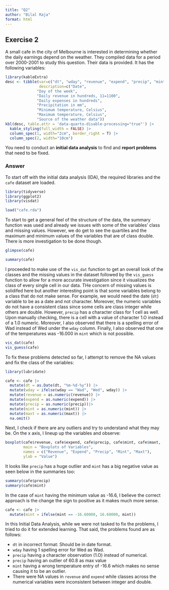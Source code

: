 ```yaml
---
title: "Q2"
author: "Bilal Raja"
format: html
---
```


## Exercise 2

A small cafe in the city of Melbourne is interested in determining whether the daily earnings depend on the weather. They compiled data for a period over 2000-2001 to study this question. Their data is provided. It has the following variables:

```r
library(kableExtra)
desc <- tibble(var=c("dt", "wday", "revenue", "expend", "precip", "mint", "maxt", "source"),
               description=c("Date", 
              "Day of the week",
              "Daily revenue in hundreds, 11=1100", 
              "Daily expenses in hundreds",
              "Precipitation in mm", 
              "Minimum temperature, Celsius",
              "Maximum temperature, Celsius",
              "Source of the weather data"))
kbl(desc, table.attr = 'data-quarto-disable-processing="true"') |> 
  kable_styling(full_width = FALSE) |>
  column_spec(1, width="2cm", border_right = T) |>
  column_spec(2, width="10cm")
```

You need to conduct an **initial data analysis** to find and **report problems** that need to be fixed.

### Answer

To start off with the initial data analysis (IDA), the required libraries and the `cafe` dataset are loaded. 

```r
library(tidyverse)
library(ggplot2)
library(visdat)

load("cafe.rda")

```

To start to get a general feel of the structure of the data, the summary function was used and already we issues with some of the variables' class and missing values. However, we do get to see the quartiles and the maximum and minimum values of the variables that are of class double. There is more investigation to be done though.

```r
glimpse(cafe)

summary(cafe)
```

I proceeded to make use of the `vis_dat` function to get an overall look of the classes and the missing values in the dataset followed by the `vis_guess` function to allow for a more accurate investigation since it visualizes the class of every single cell in our data. THe concern of missing values is solidifed here but another interesting point is that some variables belong to a class that do not make sense. For example, we would need the date (`dt`) variable to be as a date and not character. Moreover, the numeric variables do not have a consistent class since some cells are class integer while others are double. However, `precip` has a character class for 1 cell as well. Upon manually checking, there is a cell with a value of character 1.O instead of a 1.0 numeric. Moreover, I also observed that there is a spelling error of Wad instead of Wed under the `wday` column. Finally, I also observed that one of the temperatures was -16.000 in `mint` which is not possible.

```r

vis_dat(cafe)
vis_guess(cafe)

```

To fix these problems detected so far, I attempt to remove the NA values and fix the class of the variables:
```r
library(lubridate)

cafe <- cafe |>
  mutate(dt = as.Date(dt, "%m-%d-%y")) |>
  mutate(wday = ifelse(wday == "Wad", "Wed", wday)) |>
  mutate(revenue = as.numeric(revenue)) |>
  mutate(expend = as.numeric(expend)) |>
  mutate(precip = as.numeric(precip))|>
  mutate(mint = as.numeric(mint)) |>
  mutate(maxt = as.numeric(maxt)) |>
  na.omit()

```

Next, I check if there are any outliers and try to understand what they may be. On the x axis, I lineup up the variables and observe:

```r
boxplot(cafe$revenue, cafe$expend, cafe$precip, cafe$mint, cafe$maxt,
        main = "Boxplots of Variables",
        names = c("Revenue", "Expend", "Precip", "Mint", "Maxt"),
        ylab = "Value")
```

It looks like `precip` has a huge outlier and `mint` has a big negative value as seen below in the summaries too:

```r
summary(cafe$precip)
summary(cafe$mint)
```

In the case of `mint` having the minimum value as -16.6, I believe the correct approach is the change the sign to positive as it makes much more sense.

```r
cafe <- cafe |>
  mutate(mint = ifelse(mint == -16.60000, 16.60000, mint))
```

In this Initial Data Analysis, while we were not tasked to fix the problems, I tried to do it for extended learning. That said, the problems found are as follows:

- `dt` in incorrect format: Should be in date format.
- `wday` having 1 spelling error for Wed as Wad.
- `precip` having a character observation (1.O) instead of numerical.
- `precip` having an outlier of 60.8 as max value
- `mint` having a wrong temperature entry of -16.6 which makes no sense causing it to be an outlier.
- There were NA values in `revenue` and `expend` while classes across the numerical variables were inconsistent between integer and double.
